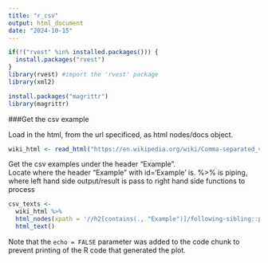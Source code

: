 ```yaml
---
title: "r_csv"
output: html_document
date: "2024-10-15"
---
```


```r
if(!("rvest" %in% installed.packages())) {
  install.packages("rvest")
}
library(rvest) #import the 'rvest' package 
library(xml2)

install.packages("magrittr")
library(magrittr)
```


###Get the csv example 

Load in the html, from the url specificed, as html nodes/docs object.
```r
wiki_html <- read_html("https://en.wikipedia.org/wiki/Comma-separated_values")
```

Get the csv examples under the header "Example". <br>
Locate where the header "Example" with id='Example' is. 
%>% is piping, where left hand side output/result is pass to right hand side functions to process

```r
csv_texts <-
  wiki_html %>%
  html_nodes(xpath = '//h2[contains(., "Example")]/following-sibling::pre') %>%
  html_text()
  ```

Note that the `echo = FALSE` parameter was added to the code chunk to prevent printing of the R code that generated the plot.
